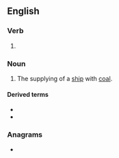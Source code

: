 ==English==

===Verb===
{{head|en|present participle}}

# {{present participle of|coal|lang=en|nocat=1}}

===Noun===
{{en-noun}}

# The supplying of a [[ship]] with [[coal]].

====Derived terms====
* {{l|en|coaling station}}
* {{l|en|coaling tower}}

===Anagrams===
* {{anagrams|en|ANGLICO|coalign}}